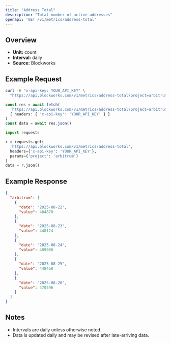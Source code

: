 ```yaml
---
title: "Address Total"
description: "Total number of active addresses"
openapi: 'GET /v1/metrics/address-total'
---
```


## Overview

- **Unit:** count
- **Interval:** daily
- **Source:** Blockworks

## Example Request

<CodeGroup>

```bash cURL
curl -H "x-api-key: YOUR_API_KEY" \
  "https://api.blockworks.com/v1/metrics/address-total?project=arbitrum"
```

```typescript TypeScript
const res = await fetch(
  'https://api.blockworks.com/v1/metrics/address-total?project=arbitrum',
  { headers: { 'x-api-key': 'YOUR_API_KEY' } }
)
const data = await res.json()
```

```python Python
import requests

r = requests.get(
  'https://api.blockworks.com/v1/metrics/address-total',
  headers={'x-api-key': 'YOUR_API_KEY'},
  params={'project': 'arbitrum'}
)
data = r.json()
```

</CodeGroup>

## Example Response

```json
{
  "arbitrum": [
    {
      "date": "2025-08-22",
      "value": 404878
    },
    {
      "date": "2025-08-23",
      "value": 448124
    },
    {
      "date": "2025-08-24",
      "value": 409000
    },
    {
      "date": "2025-08-25",
      "value": 448468
    },
    {
      "date": "2025-08-26",
      "value": 470596
    }
  ]
}
```

## Notes
- Intervals are daily unless otherwise noted.
- Data is updated daily and may be revised after late-arriving data.

